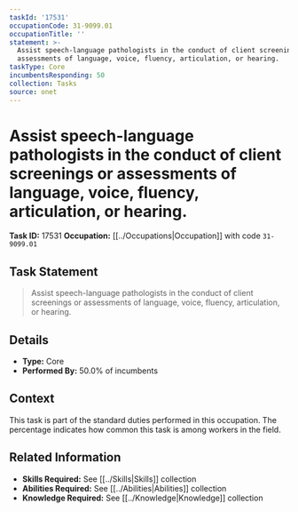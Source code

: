```yaml
---
taskId: '17531'
occupationCode: 31-9099.01
occupationTitle: ''
statement: >-
  Assist speech-language pathologists in the conduct of client screenings or
  assessments of language, voice, fluency, articulation, or hearing.
taskType: Core
incumbentsResponding: 50
collection: Tasks
source: onet
---
```

# Assist speech-language pathologists in the conduct of client screenings or assessments of language, voice, fluency, articulation, or hearing.

**Task ID:** 17531
**Occupation:** [[../Occupations|Occupation]] with code `31-9099.01`

## Task Statement

> Assist speech-language pathologists in the conduct of client screenings or assessments of language, voice, fluency, articulation, or hearing.

## Details

- **Type:** Core
- **Performed By:** 50.0% of incumbents

## Context

This task is part of the standard duties performed in this occupation. The percentage indicates how common this task is among workers in the field.

## Related Information

- **Skills Required:** See [[../Skills|Skills]] collection
- **Abilities Required:** See [[../Abilities|Abilities]] collection
- **Knowledge Required:** See [[../Knowledge|Knowledge]] collection
